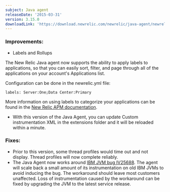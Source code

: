 ```yaml
---
subject: Java agent
releaseDate: '2015-03-31'
version: 3.15.0
downloadLink: 'https://download.newrelic.com/newrelic/java-agent/newrelic-agent/3.15.0/'
---
```


### Improvements:

* Labels and Rollups

The New Relic Java agent now supports the ability to apply labels to applications, so that you can easily sort, filter, and page through all of the applications on your account's Applications list.

Configuration can be done in the newrelic.yml file:

```
labels: Server:One;Data Center:Primary
```

More information on using labels to categorize your applications can be found in the [New Relic APM documentation](https://docs.newrelic.com/docs/apm/new-relic-apm/maintenance/labels-categories-organizing-your-apps-servers).

* With this version of the Java Agent, you can update Custom instrumentation XML in the extensions folder and it will be reloaded within a minute.

### Fixes:

* Prior to this version, some thread profiles would time out and not display. Thread profiles will now complete reliably.
* The Java Agent now works around [IBM JVM bug IV25688](http://www-01.ibm.com/support/docview.wss?uid=swg1IV25688). The agent will scale back a small amount of its instrumentation on old IBM JVMs to avoid inducing the bug. The workaround should leave most customers unaffected. Loss of instrumentation caused by the workaround can be fixed by upgrading the JVM to the latest service release.
